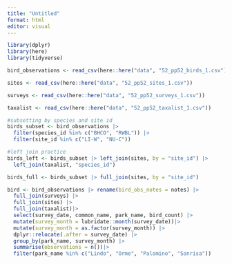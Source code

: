 ```yaml
---
title: "Untitled"
format: html
editor: visual
---
```


```r
library(dplyr)
library(here)
library(tidyverse)

bird_observations <- read_csv(here::here("data", "52_pp52_birds_1.csv"))

sites <- read_csv(here::here("data", "52_pp52_sites_1.csv"))

surveys <- read_csv(here::here("data", "52_pp52_surveys_1.csv"))

taxalist <- read_csv(here::here("data", "52_pp52_taxalist_1.csv"))
```


```r
#subsetting by species and site id
birds_subset <- bird_observations |> 
  filter(species_id %in% c("BHCO", "RWBL")) |>
  filter(site_id %in% c("LI-W", "NU-C"))
```

```r
#left join practice
birds_left <- birds_subset |> left_join(sites, by = "site_id") |>
  left_join(taxalist, "species_id")

birds_full <- birds_subset |> full_join(sites, by = "site_id")
```

```r
bird <- bird_observations |> rename(bird_obs_notes = notes) |> 
  full_join(surveys) |>
  full_join(sites) |>
  full_join(taxalist)|> 
  select(survey_date, common_name, park_name, bird_count) |> 
  mutate(survey_month = lubridate::month(survey_date))|>
  mutate(survey_month = as.factor(survey_month)) |>
  dplyr::relocate(.after = survey_date) |>
  group_by(park_name, survey_month) |>
  summarise(observations = n())|>
  filter(park_name %in% c("Lindo", "Orme", "Palomino", "Sonrisa"))
```
